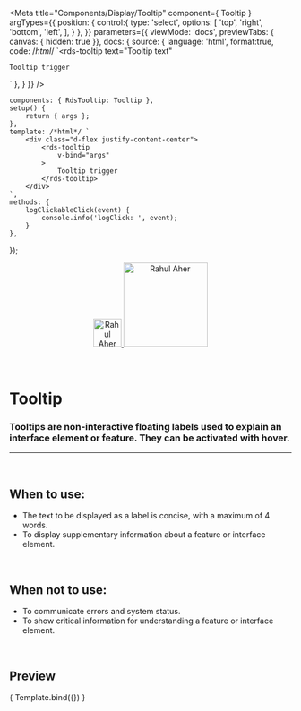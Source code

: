 
<Meta
	title="Components/Display/Tooltip"
	component={ Tooltip }
	argTypes={{
		position: {
			control:{
				type: 'select',
				options: [
					'top',
					'right',
					'bottom',
					'left',
				],
			}
		},
	}}
		parameters={{
		viewMode: 'docs',
		previewTabs: { canvas: { hidden: true }},
		docs: {
			source: {
				language: 'html',
				format:true,
				code: /*html*/ 
`<rds-tooltip
	text="Tooltip text"
>
	Tooltip trigger
</rds-tooltip>`
},
		}
	}}
/>

	components: { RdsTooltip: Tooltip },
	setup() {
		return { args };
	},
	template: /*html*/ `
		<div class="d-flex justify-content-center">
			<rds-tooltip
				v-bind="args"
			>
				Tooltip trigger
			</rds-tooltip>
		</div>
	`,
	methods: {
		logClickableClick(event) {
			console.info('logClick: ', event);
		}
	},
});

<div align="center" style={{display: 'flex'}}>
    <a href="https://rahulaher.netlify.app">
        <img src="https://rahulaher.netlify.app/img/logo/glyph-black-colored.svg" alt="Rahul Aher logo" width="50" />
        <img src="https://rahulaher.netlify.app/img/logo/word-black-colored.svg" alt="Rahul Aher" width="150" />
    </a>
    </a>
    </a>
</div>

<br />
<br />

# Tooltip

### Tooltips are non-interactive floating labels used to explain an interface element or feature. They can be activated with hover.
---
<br />

## When to use:
- The text to be displayed as a label is concise, with a maximum of 4 words.
- To display supplementary information about a feature or interface element.


<br />

## When not to use:
- To communicate errors and system status.
- To show critical information for understanding a feature or interface element.

<br />

## Preview

<Canvas>
	<Story
		name="Tooltip"
		args={{
			text: 'Tooltip text'
		}}
	>
		{ Template.bind({}) }
	</Story>
</Canvas>

<ArgsTable story="Tooltip" />

